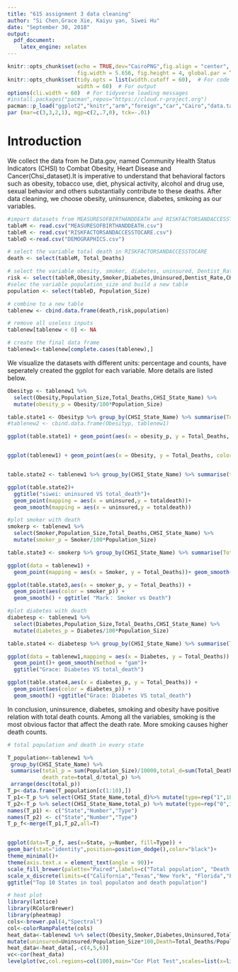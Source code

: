 ---
title: "615 assignment 3 data cleaning"
author: "Si Chen,Grace Xie, Kaiyu yan, Siwei Hu"
date: "September 30, 2018"
output:
  pdf_document:
    latex_engine: xelatex
---

```{r setup, include=FALSE}
knitr::opts_chunk$set(echo = TRUE,dev="CairoPNG",fig.align = "center", 
                      fig.width = 5.656, fig.height = 4, global.par = TRUE)
knitr::opts_chunk$set(tidy.opts = list(width.cutoff = 60),  # For code
                      width = 60)  # For output
options(cli.width = 60)  # For tidyverse loading messages
#install.packages("pacman",repos="https://cloud.r-project.org")
pacman::p_load("ggplot2","knitr","arm","foreign","car","Cairo","data.table","dplyr")
par (mar=c(3,3,2,1), mgp=c(2,.7,0), tck=-.01)
```



# Introduction

We collect the data from he Data.gov, named Community Health Status Indicators (CHSI) to Combat Obesity, Heart Disease and Cancer(Chsi_dataset).It is imperative to understand that behavioral factors such as obesity, tobacco use, diet, physical activity, alcohol and drug use, sexual behavior and others substantially contribute to these deaths. After data cleaning, we choose obesity, uninsurence, diabetes, smkoing as our variables. 

```{r }
#import datasets from MEASURESOFBIRTHANDDEATH and RISKFACTORSANDACCESSTOCARE
tableM <- read.csv("MEASURESOFBIRTHANDDEATH.csv")
tableR <- read.csv("RISKFACTORSANDACCESSTOCARE.csv")
tableD <-read.csv("DEMOGRAPHICS.csv")

# select the variable total death in RISKFACTORSANDACCESSTOCARE
death <- select(tableM, Total_Deaths)

# select the variable obesity, smoker, diabetes, uninsured, Dentist_Rate,CHSI_State_Name from RISKFACTORSANDACCESSTOCARE
risk <- select(tableR,Obesity,Smoker,Diabetes,Uninsured,Dentist_Rate,CHSI_State_Name)
#selec the variable population_size and build a new table
population <- select(tableD, Population_Size)

# combine to a new table
tablenew <- cbind.data.frame(death,risk,population)

# remove all useless inputs
tablenew[tablenew < 0] <- NA

# create the final data frame
tablenew1<-tablenew[complete.cases(tablenew),]


```

We visualize the datasets with different units: percentage and counts, have seperately created the ggplot for each variable. More details are listed below.

```{r }
Obesityp <- tablenew1 %>% 
  select(Obesity,Population_Size,Total_Deaths,CHSI_State_Name) %>% 
  mutate(obesity_p = Obesity/100*Population_Size)

table.state1 <- Obesityp %>% group_by(CHSI_State_Name) %>% summarise(Total_Deaths = sum(Total_Deaths),obesity_p=sum(obesity_p))
#tablenew2 <- cbind.data.frame(Obesityp, tablenew1)

ggplot(table.state1) + geom_point(aes(x = obesity_p, y = Total_Deaths, color = obesity_p)) + geom_smooth(aes(x = obesity_p, y = Total_Deaths)) + ggtitle( "SiChen： Obesity vs Death")


ggplot(tablenew1) + geom_point(aes(x = Obesity, y = Total_Deaths, color = Obesity)) + geom_smooth(aes(x = Obesity, y = Total_Deaths)) + ggtitle( "SiChen： Obesity vs Death")



```


```{r}
table.state2 <- tablenew1 %>% group_by(CHSI_State_Name) %>% summarise(totaldeath = sum(Total_Deaths),uninsured=sum(Uninsured))

ggplot(table.state2)+
  ggtitle("siwei: uninsured VS total_death")+
  geom_point(mapping = aes(x = uninsured,y = totaldeath))+
  geom_smooth(mapping = aes(x = uninsured,y = totaldeath))

```

```{r}
#plot smoker with death
smokerp <- tablenew1 %>% 
  select(Smoker,Population_Size,Total_Deaths,CHSI_State_Name) %>% 
  mutate(smoker_p = Smoker/100*Population_Size)

table.state3 <- smokerp %>% group_by(CHSI_State_Name) %>% summarise(Total_Deaths = sum(Total_Deaths),smoker_p=sum(smoker_p))

ggplot(data = tablenew1) + 
  geom_point(mapping = aes(x = Smoker, y = Total_Deaths))+ geom_smooth(mapping = aes(x = Smoker, y = Total_Deaths)) + ggtitle( "Mark： Smoker vs Death")

ggplot(table.state3,aes(x = smoker_p, y = Total_Deaths)) + 
  geom_point(aes(color = smoker_p)) + 
  geom_smooth() + ggtitle( "Mark： Smoker vs Death")

```


```{r}
#plot diabetes with death
diabetesp <- tablenew1 %>% 
  select(Diabetes,Population_Size,Total_Deaths,CHSI_State_Name) %>% 
  mutate(diabetes_p = Diabetes/100*Population_Size)

table.state4 <- diabetesp %>% group_by(CHSI_State_Name) %>% summarise(Total_Deaths = sum(Total_Deaths),diabetes_p=sum(diabetes_p))

ggplot(data = tablenew1,mapping = aes(x = Diabetes, y = Total_Deaths)) + 
  geom_point()+ geom_smooth(method = "gam")+
  ggtitle("Grace: Diabetes VS total_death")

ggplot(table.state4,aes(x = diabetes_p, y = Total_Deaths)) + 
  geom_point(aes(color = diabetes_p)) + 
  geom_smooth() +ggtitle("Grace: Diabetes VS total_death")
```


 
  In conclusion, uninsurence, diabetes, smoking and obesity have positive relation with total death counts. Among all the variables, smoking is the most obvious factor that affect the death rate. More smoking causes higher death counts.
  
  


```{r}
# total population and death in every state

T_population<-tablenew1 %>%
 group_by(CHSI_State_Name) %>%
 summarise(total_p = sum(Population_Size)/10000,total_d=sum(Total_Deaths)/1000,
           death_rate=total_d/total_p) %>%
 arrange(desc(total_p))
T_p<-data.frame(T_population[c(1:10),])
T_p1<-T_p %>% select(CHSI_State_Name,total_d)%>% mutate(type=rep("1",10)) %>% arrange(desc(total_d))
T_p2<-T_p %>% select(CHSI_State_Name,total_p) %>% mutate(type=rep("0",10))
names(T_p1) <- c("State","Number","Type")
names(T_p2) <- c("State","Number","Type")
T_p_f<-merge(T_p1,T_p2,all=T)


ggplot(data=T_p_f, aes(x=State, y=Number, fill=Type)) +
geom_bar(stat="identity",position=position_dodge(),color="black")+
theme_minimal()+
theme(axis.text.x = element_text(angle = 90))+ 
scale_fill_brewer(palette="Paired",labels=c("Total population", "Death population"))+
scale_x_discrete(limits=c("California","Texas","New York", "Florida","Pennsylvania","Illinois","Michigan","Ohio","New Jersey","North Carolina"))+
ggtitle("Top 10 States in toal populaton and death population")


```
  

```{r}
# heat plot 
library(lattice)
library(RColorBrewer)
library(pheatmap)
cols<-brewer.pal(4,"Spectral")
col<-colorRampPalette(cols)
heat_data<-tablenew1 %>% select(Obesity,Smoker,Diabetes,Uninsured,Total_Deaths,Population_Size) %>% 
mutate(uninsured=Uninsured/Population_Size*100,Death=Total_Deaths/Population_Size*100)
heat_data<-heat_data[,-c(4,5,6)]
vc<-cor(heat_data)
levelplot(vc,col.regions=col(100),main="Cor Plot Test",scales=list(x=list(rot=90)))


```

  
  
  